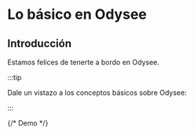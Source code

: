 # Lo básico en Odysee

## Introducción

Estamos felices de tenerte a bordo en Odysee.

:::tip

Dale un vistazo a los conceptos básicos sobre Odysee:

:::


<DocCardList items={useCurrentSidebarCategory().items}/>


<div class="container" style={{ padding: 0 }}>
  <div class="row">
    {/* Demo */}
    <div class="col col-- margin-bottom--lg">
      <Card
        class="card"
        to={'/category/setting-up-your-account'}
        title={'Lo básico de Odysee'}
        faIcon="fa-circle-play"
        thumbnail="https://i.imgur.com/vu3pTG8.png"
        description={'Da tus primeros pasos en Odysee'}
      ></Card>
    </div>
    <div class="col col--6 margin-bottom--lg">
      <Card
        class="card"
        to={'/category/youtube-sync/'}
        title={'✅ Sincronización de YouTube'}
        description={'Conoce cómo sincronizar tu canal de YouTube a Odysee'}
      />
    </div>
    <div class="col col--6 margin-bottom--lg">
      <Card
        class="card"
        to={'/category/uploading-content'}
        title={'✅ Subiendo contenido'}
        description={'Conoce cómo hacer tus primeras publicaciones en Odysee'}
      />
    </div>
    <div class="col col--3 margin-bottom--lg">
      <ThumbnailCard
        title="🔥 "
        faIcon="fa-circle-play"
        description="Transmisión en vivo"
        to={'/category/livestreaming'}
        thumbnail="https://pbs.twimg.com/media/Fa7t19tX0AAc8dX?format=png"
      />
    </div>
    <div class="col col--3 margin-bottom--lg">
      <ThumbnailCard
        title="🔥 Categorías de canales"
        description="Conoce las categorías de contenido en Odysee"
        to={'/category/channel-categories'}
        thumbnail="https://player.odycdn.com/speech/popculture:0e.jpg"
      />
    </div>
    <div class="col col--3 margin-bottom--lg">
      <ThumbnailCard
        title="🔥 La blockchain de Odysee"
        description="Conoce la blockchainde Odysee"
        to={'/category/odysees-blockchain'}
        thumbnail="https://player.odycdn.com/speech/category-finance:c.jpg"
      />
    </div>
    <div class="col col--3 margin-bottom--lg">
      <ThumbnailCard
        title="🔥 Monetización y recompensas"
        description="Todo sobre las recompensas en Odysee"
        to={'/category/monetization-and-rewards'}
        thumbnail="https://i.imgur.com/MppZPhD.png"
      />
    </div>
  </div>
</div>